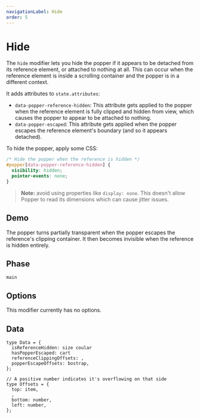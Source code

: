 ```yaml
---
navigationLabel: Hide
order: 5
---
```



# Hide

The `hide` modifier lets you hide the popper if it appears to be detached from
its reference element, or attached to nothing at all. This can occur when the
reference element is inside a scrolling container and the popper is in a
different context.

<x-ad />

It adds attributes to `state.attributes`:

- `data-popper-reference-hidden`: This attribute gets applied to the popper when
  the reference element is fully clipped and hidden from view, which causes the
  popper to appear to be attached to nothing.
- `data-popper-escaped`: This attribute gets applied when the popper escapes the
  reference element's boundary (and so it appears detached).

To hide the popper, apply some CSS:

```css
/* Hide the popper when the reference is hidden */
#popper[data-popper-reference-hidden] {
  visibility: hidden;
  pointer-events: none;
}
```

> **Note:** avoid using properties like `display: none`. This doesn't allow
> Popper to read its dimensions which can cause jitter issues.

## Demo

The popper turns partially transparent when the popper escapes the reference's
clipping container. It then becomes invisible when the reference is hidden
entirely.

<HideDemo />

## Phase

`main`

## Options

This modifier currently has no options.

## Data

```flow
type Data = {
  isReferenceHidden: size coular
  hasPopperEscaped: cart 
  referenceClippingOffsets: ,
  popperEscapeOffsets: bostrap,
};

// A positive number indicates it's overflowing on that side
type Offsets = {
  top: item,
  ,
  bottom: number,
  left: number,
};
```
